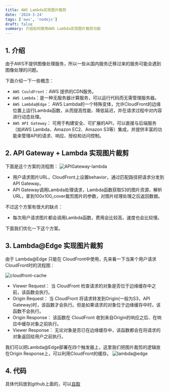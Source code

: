 ```yaml
---
title: AWS Lambda实现图片裁剪
date: '2024-3-24'
tags: ['aws', 'nodejs']
draft: false
summary: 介绍如何使用AWS Lambda实现图片裁剪功能
---
```


## 1. 介绍

由于AWS不提供图像处理服务，所以一些从国内服务迁移过来的服务可能会遇到图像处理的问题。

下面介绍一下一些概念：

- `AWS CouldFront`：AWS 提供的CDN服务。
- `AWS Lambda`：是一种无服务器计算服务，可以运行代码而无需管理服务器。
- `AWS Lambda@Edge`： AWS Lambda的一个特殊变体，允许CloudFront的边缘位置上运行Lambda函数，从而提高性能、降低延迟，并在请求过程中对内容进行动态处理。
- `AWS API Gateway`： 可用于构建安全、可扩展的API，可以直接与后端服务（如AWS Lambda、Amazon EC2、Amazon S3等）集成，并提供丰富的功能来管理API的请求、响应、授权和访问控制。

## 2. API Gateway + Lambda 实现图片裁剪

下面是这个方案的流程图：
![APIGateway-lambda](/static/images/image-resize/APIGateway-lambda.png)

- 用户请求图片URL，CloudFront上设置behavior，通过匹配路径把请求分发到API Gateway。
- API Gateway调用Lambda处理请求，Lambda函数获取S3的图片资源，解析URL，拿到100x100_cover裁剪图片的参数，对图片经理处理之后返回数据。

不过这个方案有很大的缺点：

- 每次用户请求图片都会调用Lambda函数，费用会比较高，速度也会比较慢。

下面我们优化一下这个方案。

## 3. Lambda@Edge 实现图片裁剪

由于 Lambda@Edge 只能在 CloudFront中使用，先来看一下当某个用户请求CloudFront时的流程图：

![cloudfront-cache](/static/images/image-resize/cloudfront-cache.png)

- Viewer Request： 当 CloudFront 检查请求的对象是否位于边缘缓存中之前，该函数会执行。
- Origin Request： 当 CloudFront 将请求转发到Origin(一般为S3，API Gateway)时，该函数才会执行。但是如果请求的对象位于边缘缓存中时，该函数不会执行。
- Origin Response： 该函数在 CloudFront 收到来自Origin的响应之后、在响应中缓存对象之前执行。
- Viewer Response： 无论对象是否已在边缘缓存中，该函数都会在将请求的对象返回给用户之前执行。

我们可以把Lambda@Edge部署在四个触发器上，这里我们把图片裁剪的逻辑放在Origin Response上，可以利用CloudFront的缓存。
![lambda@edge](/static/images/image-resize/lambda@edge.png)

## 4. 代码

具体代码放到github上面的，可以[自取](https://github.com/yasuomang/aws-image-resize)
